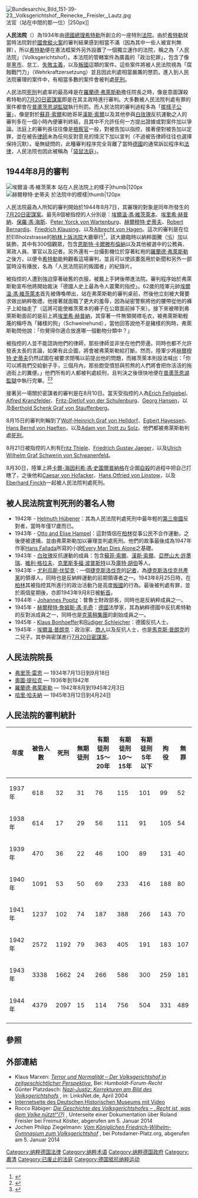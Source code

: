 {{About|德國第三帝國的人民法院（Volksgerichtshof）|其他國家的人民法院之介紹|人民法院 (消歧義)}}
[[File:Bundesarchiv_Bild_151-39-23,_Volksgerichtshof,_Reinecke,_Freisler,_Lautz.jpg|thumb]]法官（站在中間的那一位）|250px]]

'''人民法院'''（{{lang-de|Volksgerichtshof}}）為1934年由[[德國總理|德國總理]][[希特勒|希特勒]]所創立的一座特別[[法院|法院]]。由於[[希特勒|希特勒]]就當時法院對於[[國會縱火案|國會縱火案]]的審判結果感到相當不滿（因為其中一些人被宣判無罪），所以[[希特勒|希特勒]]便在憲法框架外另外設置了一個獨立運作的法院，稱之為「人民法院」（Volksgerichtshof）。本法院的管轄案件為廣義的「政治犯罪」，包含了像是[[黑市|黑市]]、怠工、[[失敗主義|失敗主義]]，以及[[叛國|叛國]]這類的案件。這些案件將被人民法院視為「腐蝕戰鬥力」（Wehrkraftzersetzung）並且因此判處相當嚴厲的懲罰。進入到人民法院審理的案件中，有相當多數的案件會被判處[[死刑|死刑]]。

人民法院[[死刑|死刑]]判處率的最高峰是在[[羅蘭德·弗萊斯勒|羅蘭德·弗萊斯勒]]擔任院長之時，像是意圖謀殺希特勒的[[7月20日密謀案|7月20日密謀案]]即是在其主政時進行審判。大多數被人民法院判處有罪的案件都會在[[普蘆茨恩湖監獄|普蘆茨恩湖監獄]]執行刑罰。而人民法院的審判過程多為「[[擺樣子公審|擺樣子公審]]」，像是對於[[蘇菲·索爾|蘇菲·索爾]]和她哥哥[[漢斯·索爾|漢斯·索爾]]以及其他參與[[白玫瑰|白玫瑰]]反抗運動之人的審判多在一個小時內便審判終結，且其中不允許任何一方提出證據或對案件加以爭論。法庭上的審判長往往像是[[檢察官|檢察官]]一般，對被告加以指控，接著便對被告加以定罪，並在被告[[律師|律師]]未為任何反對意見的情況下加以宣判（不過被告律師往往也選擇保持沉默）。毫無疑問的，此種審判程序完全背離了當時[[德國|德國]]的通常訴訟程序和[[法律|法律]]，人民法院也因此被稱為「[[袋鼠法庭|袋鼠法庭]]」。

==1944年8月的審判==
[[File:Bundesarchiv_Bild_151-12-16,_Volksgerichtshof,_Erwin_v._Witzleben.jpg|[[埃爾溫·馮·維茨萊本]] 站在人民法院上的樣子|thumb|120px]]
[[File:Bundesarchiv_Bild_151-10-45,_Volksgerichtshof,_Hellmuth_Stieff.jpg|[[赫爾穆特·史蒂夫]] 於法院中的模樣|thumb|120px]]

人民法院最為人所知的審判開始於1944年8月7日，其審理的對象是同年所發生的[[7月20日密謀案|7月20日密謀案]]。最先8個被指控的人分別是：[[埃爾溫·馮·維茨萊本|埃爾溫·馮·維茨萊本]]、[[埃里希·赫普納|埃里希·赫普納]]、[[保羅·馮·海斯|保羅·馮·海斯]]、[[Peter_Yorck_von_Wartenburg|Peter Yorck von Wartenburg]]、[[赫爾穆特·史蒂夫|赫爾穆特·史蒂夫]]、[[Robert_Bernardis|Robert Bernardis]]、[[Friedrich_Klausing|Friedrich Klausing]]，以及[[Albrecht_von_Hagen|Albrecht von Hagen]]。這次的審判是在位於Elßholzstrasse的[[柏林上訴法院|柏林上訴法院]]大廳舉行<ref name=IntheNameoftheVolk>{{cite book|date=1997|author=H.W.Koch|id=ISBN 978-1860641749|title=In the Name of the Volk: Political justice in Hitler's Germany|publisher=I B Tauris & Co Ltd}}</ref>，該大廳臨時以納粹圖騰（[[卐|卐]]）加以裝飾，其中有300個觀眾，包含[[恩斯特·卡爾滕布倫納|恩斯特·卡爾滕布倫納]]以及其他被選中的公務員、黨政人員、軍官以及記者。另外還有一台攝影機位於穿著紅袍的[[羅蘭德·弗萊斯勒|羅蘭德·弗萊斯勒]]之後方，以便令[[希特勒|希特勒]]能夠觀看這場審判，並且可以使該畫面用於新聞和另外一部當時沒有播放，名為「人民法院前的叛國者」的紀錄片。

被指控的人遭到強迫穿著破舊的衣服，被戴上手銬後帶進法院。審判程序始於弗萊斯勒宣布他將開始裁決「德國人史上最為令人震驚的指控」。62歲的陸軍元帥[[埃爾溫·馮·維茨萊本|埃爾溫·馮·維茨萊本]]首先被傳喚帶出，站在弗萊斯勒的審判桌前，然後他立刻被大聲要求做出納粹敬禮。他接著就面臨了更大的羞辱，因為祕密警察將他的腰帶從他的褲子上給抽走了（這將可能使維茨萊本的褲子在公眾面前掉下來）。接下來被帶到弗萊斯勒面前的是前上將[[埃里希·赫普納|埃里希·赫普納]]，其穿著一件無領開襟毛衣，被弗萊斯勒輕蔑的稱呼為「豬樣的狗」（Schweinehund），當他回答說他不是豬樣的狗時，弗萊斯勒問他說：「你覺得你適合放進哪一個動物分類中？」

被指控的人並不能諮詢他們的律師，那些律師並非坐在他們旁邊。同時也都不允許發表太長的言論，如果有此企圖，將會被弗萊斯勒給打斷。然而，陸軍少將[[赫爾穆特·史蒂夫|赫爾穆特·史蒂夫]]仍然試圖在被要求閉嘴以前提出他的問題，而維茨萊本則設法喊出：「你可以將我們交給劊子手，三個月內，那些飽受憤怒與煎熬的人們將會把你活活的拖過街上的糞便。」他們所有的人都被判處絞刑，且判決之後很快地便在[[普蘆茨恩湖監獄|普蘆茨恩湖監獄]]中執行完畢。<ref name=Nemesis>{{cite book|date=2000|author=[[Ian_Kershaw|Ian Kershaw]]|isbn=0-393-32252-1|title= Hitler 1936-1945: Nemesis|publisher=Penguin Press}}</ref><ref name=PlottingHitler'sDeath>{{cite book|date=1994|author=[[約阿希姆·費斯特|約阿希姆·費斯特]]|id=ISBN 0-297-81774-4|title=[[Plotting_Hitler's_Death:_The_German_Resistance_to_Hitler,_1933-1945|Plotting Hitler's Death: The German Resistance to Hitler, 1933-1945]]|publisher=Weidenfield & Nicholson}}</ref>

接著另一場關於密謀者的審判是在8月10日。當天受指控的人為[[Erich_Fellgiebel|Erich Fellgiebel]]、[[Alfred_Kranzfelder|Alfred Kranzfelder]]、[[Fritz-Dietlof_von_der_Schulenburg|Fritz-Dietlof von der Schulenburg]]、[[Georg_Hansen|Georg Hansen]]，以及[[Berthold_Schenk_Graf_von_Stauffenberg|Berthold Schenk Graf von Stauffenberg]]。

8月15日的審判則輪到了[[Wolf-Heinrich_Graf_von_Helldorf|Wolf-Heinrich Graf von Helldorf]]、[[Egbert_Hayessen|Egbert Hayessen]]、[[Hans_Bernd_von_Haeften|Hans Bernd von Haeften]]，以及[[Adam_von_Trott_zu_Solz|Adam von Trott zu Solz]]。他們都被弗萊斯勒判處[[死刑|死刑]]。

8月21日被指控的人則有[[Fritz_Thiele|Fritz Thiele]]、[[Friedrich_Gustav_Jaeger|Friedrich Gustav Jaeger]]，以及[[Ulrich_Wilhelm_Graf_Schwerin_von_Schwanenfeld|Ulrich Wilhelm Graf Schwerin von Schwanenfeld]]。

8月30日，陸軍上將[[卡爾-海因利希·馮·史圖爾普納格|卡爾-海因利希·馮·史圖爾普納格]]在企圖[[自殺|自殺]]的過程中把自己打瞎了，之後他和[[Caesar_von_Hofacker|Caesar von Hofacker]]、[[Hans_Otfried_von_Linstow|Hans Otfried von Linstow]]，以及[[Eberhard_Finckh|Eberhard Finckh]]一起被人民法院判處死刑。

==被人民法院宣判死刑的著名人物==
*1942年 - [[Helmuth_Hübener|Helmuth Hübener]]：其為人民法院判處死刑中最年輕的[[第三帝國|第三帝國]]反對者，當時年僅17歲而已。
*1943年 - [[Otto_and_Elise_Hampel|Otto and Elise Hampel]]：這對情侶在[[柏林|柏林]]從事公民不合作運動，之後便被逮捕，並由弗萊斯勒加以審理並判處死刑。他們的故事最後成為1947年作家[[Hans_Fallada|Hans Fallada]]所寫的小說[[Every_Man_Dies_Alone|Every Man Dies Alone]]之基礎。
*1943年 - [[白玫瑰|白玫瑰]]反抗運動的成員：包含[[蘇菲·索爾|蘇菲·索爾]]、[[漢斯·索爾|漢斯·索爾]]、[[亞歷山大·許墨瑞|亞歷山大·許墨瑞]]、[[維利·格拉夫|維利·格拉夫]]、[[克里斯多福·波普斯特|克里斯多福·波普斯特]]以及[[庫特·胡伯|庫特·胡伯]]等人。
*1943年 - [[尤利烏斯·伏契克|尤利烏斯·伏契克]]：一個[[捷克斯洛伐克|捷克斯洛伐克]]的[[記者|記者]]，為[[捷克斯洛伐克共產黨|捷克斯洛伐克共產黨]]的領導人，同時也是反納粹運動的前期領導者之一。1943年8月25日時，在[[柏林|柏林]]其被指控其所進行的政治活動乃是高度[[叛國|叛國]]的行為。最後被判處有罪，並於兩個星期後，亦即1943年9月8日被[[斬首|斬首]]。
*1944年 - [[Johannes_Popitz|Johannes Popitz]]：普魯士財政部長，同時也是反納粹成員之一。 
*1945年 - [[赫爾穆特·詹姆斯·馮·毛奇|赫爾穆特·詹姆斯·馮·毛奇]]：[[德國|德國]]法學家，其為納粹德國中反抗希特勒的反對派成員之一，同時也是[[克萊稍集團|克萊稍集團]]的創始成員之一。
*1945年 - [[Klaus_Bonhoeffer|Klaus Bonhoeffer]]和[[Rüdiger_Schleicher|Rüdiger Schleicher]]：德國反抗人士。
*1945年 - [[埃爾溫·普朗克|埃爾溫·普朗克]]：政治家、[[商人|商人]]以及反抗人士，也是[[馬克斯·普朗克|馬克斯·普朗克]]的二兒子。其參與密謀進行[[7月20日密謀案|7月20日密謀案]]。

==人民法院院長==
*[[弗里茨·雷恩|弗里茨·雷恩]] — 1934年7月13日到9月18日
*[[奧圖·提拉克|奧圖·提拉克]] — 1936年到1942年
*[[羅蘭德·弗萊斯勒|羅蘭德·弗萊斯勒]] — 1942年8月到1945年2月3日
*[[哈里·哈夫納|哈里·哈夫納]] — 1945年3月12日到4月24日

==人民法院的審判統計==
{| class="wikitable" border="1" cellpadding="3" cellspacing="1" style="width:80%" style="text-align:right" 
|-bgcolor="#EEEEEE"
!style="white-space:nowrap" |年度||被告人數|| 死刑 || 無期徒刑|| 有期徒刑<br/>15～20年|| 有期徒刑<br/>10～15年 || 有期徒刑<br/>5年以下 || 拘役|| 無罪
|-
|1937年|| 618 || 32 || 31 || 76 || 115 || 101 || 99 || 52 
|-
|1938年|| 614 || 17 || 29 || 56 || 111 || 91 || 105 || 54 
|-
|1939年|| 470 || 36 || 22 || 46 || 100 || 89 || 131 || 40 
|-
|1940年|| 1091 || 53 || 50 || 69 || 233 || 416 || 188 || 80 
|-
|1941年|| 1237 || 102 || 74 || 187 || 388 || 266 || 143 || 70 
|-
|1942年|| 2572 || 1192 || 79 || 363 || 405 || 191 || 183 || 107 
|-
|1943年|| 3338 || 1662 || 24 || 266 || 586 || 300 || 259 || 181
|-
|1944年|| 4379 || 2097 || 15 || 114 || 756 || 504 || 331 || 489
|-
|}

==參照==
{{Reflist}}

==外部連結==
{{Wiktionary}}
{{Commonscat}}
{{Wikisource|Gesetz zur Änderung von Vorschriften des Strafrechts und des Strafverfahrens#Artikel III Volksgerichtshof|Gesetz zur Änderung von Vorschriften des Strafrechts und des Strafverfahrens – Artikel III – Volksgerichtshof}}
* Klaus Marxen: [https://web.archive.org/web/20081017081646/http://www.humboldt-forum-recht.de/deutsch/9-2005/beitrag.html ''Terror und Normalität – Der Volksgerichtshof in zeitgeschichtlicher Perspektive''.] Bei: ''Humboldt-Forum-Recht'' {{de icon}}
* Günter Platzdasch: [http://www.linksnet.de/de/artikel/27021 ''Nazi-Justiz: Korrekturen am Bild des Volksgerichtshofs''] {{Wayback|url=http://www.linksnet.de/de/artikel/27021 |date=20160731191205 }}, in: LinksNet.de, April 2004 {{de icon}}
* [http://www.dhm.de/lemo/html/nazi/innenpolitik/volksgerichtshof/ Internetseite des Deutschen Historischen Museums mit Video] {{Wayback|url=http://www.dhm.de/lemo/html/nazi/innenpolitik/volksgerichtshof/ |date=20140701064225 }} {{de icon}}
* Rocco Räbiger: [http://www.fkoester.de/kreiten/freisler/seite6.html ''Die Geschichte des Volksgerichtshofes – „Recht ist, was dem Volke nützt!“(?)''] {{Wayback|url=http://www.fkoester.de/kreiten/freisler/seite6.html |date=20100123125733 }}, Unterseite einer Dokumentation über Roland Freisler bei Freimut Köster, abgerufen am 5. Januar 2014 {{de icon}}
* Jochen Philipp Ziegelmann: [http://www.potsdamer-platz.org/volksgerichtshof.htm ''Vom Königlichen Friedrich-Wilhelm-Gymnasium zum Volksgerichtshof''] {{Wayback|url=http://www.potsdamer-platz.org/volksgerichtshof.htm |date=20200815193740 }}, bei Potsdamer-Platz.org, abgerufen am 5. Januar 2014 {{de icon}}

[[Category:纳粹德国法律|Category:纳粹德国法律]]
[[Category:纳粹术语|Category:纳粹术语]]
[[Category:纳粹德国政府|Category:纳粹德国政府]]
[[Category:肅清|Category:肅清]]
[[Category:已废止的法庭|Category:已废止的法庭]]
[[Category:德国抵抗纳粹运动|Category:德国抵抗纳粹运动]]